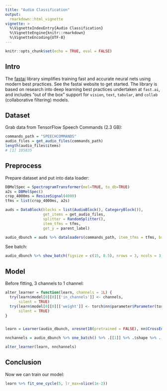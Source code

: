 ```yaml
---
title: "Audio Classification"
output:
  rmarkdown::html_vignette
vignette: >
  %\VignetteIndexEntry{Audio Classification}
  %\VignetteEngine{knitr::rmarkdown}
  %\VignetteEncoding{UTF-8}
---
```


```r
knitr::opts_chunk$set(echo = TRUE, eval = FALSE)
```

## Intro

The [fastai](https://github.com/fastai/fastai) library simplifies training fast and accurate neural nets using modern best practices. See the fastai website to get started. The library is based on research into deep learning best practices undertaken at ```fast.ai```, and includes "out of the box" support for ```vision```, ```text```, ```tabular```, and ```collab``` (collaborative filtering) models. 


## Dataset

Grab data from TensorFlow Speech Commands (2.3 GB):


```r
commands_path = "SPEECHCOMMANDS"
audio_files = get_audio_files(commands_path)
length(audio_files$items)
# [1] 105835
```


## Preprocess

Prepare dataset and put into data loader:

```r
DBMelSpec = SpectrogramTransformer(mel=TRUE, to_db=TRUE)
a2s = DBMelSpec()
crop_4000ms = ResizeSignal(4000)
tfms = list(crop_4000ms, a2s)
```


```r
auds = DataBlock(blocks = list(AudioBlock(), CategoryBlock()),  
                 get_items = get_audio_files, 
                 splitter = RandomSplitter(),
                 item_tfms = tfms,
                 get_y = parent_label)

audio_dbunch = auds %>% dataloaders(commands_path, item_tfms = tfms, bs = 20)
```

See batch:

```r
audio_dbunch %>% show_batch(figsize = c(15, 8.5), nrows = 3, ncols = 3, max_n = 9, dpi = 180)
```

## Model

Before fitting, 3 channels to 1 channel:

```r
alter_learner = function(learn, channels = 1L) {
  try(learn$model[0][0][['in_channels']] <- channels,
      silent = TRUE)
  try(learn$model[0][0][['weight']] <- torch$nn$parameter$Parameter(torch$narrow(learn$model[0][0][['weight']],1L,1L,1L)),
      silent = TRUE)
}


learn = Learner(audio_dbunch, xresnet18(pretrained = FALSE), nn$CrossEntropyLoss(), metrics=accuracy)

nnchannels = audio_dbunch %>% one_batch() %>% .[[1]] %>% .$shape %>% .[1]

alter_learner(learn, nnchannels)
```


## Conclusion

Now we can train our model:

```r
learn %>% fit_one_cycle(5, lr_max=slice(1e-2))
```



